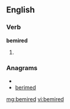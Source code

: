 ==English==

===Verb===
'''bemired'''

# {{past of|[[bemire]]}}

===Anagrams===
* {{alphagram|bdeeimr}}
* [[berimed#English|berimed]]

[[mg:bemired]]
[[vi:bemired]]